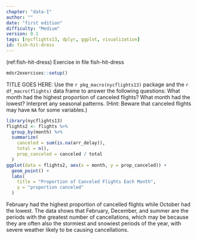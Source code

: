 ```yaml
---
chapter: "data-I"
author: ""
date: "first edition"
difficulty: "Medium"
version: 0.1
tags: [nycflights13, dplyr, ggplot, visualization]
id: fish-hit-dress 
---
```


(ref:fish-hit-dress) Exercise in file fish-hit-dress

```r
mdsr2exercises::setup()
```

TITLE GOES HERE: Use the `r pkg_macro(nycflights13)` package and the `r df_macro(flights)` data frame to answer the following questions: What month had the highest proportion of canceled flights?  What month had the lowest?  Interpret any seasonal patterns. (Hint: Beware that canceled flights may have `NA` for some variables.)

<!--begin-answer-->
```r
library(nycflights13)
flights2 <- flights %>%
  group_by(month) %>%
  summarize(
    canceled = sum(is.na(arr_delay)),
    total = n(),
    prop_canceled = canceled / total
  )
ggplot(data = flights2, aes(x = month, y = prop_canceled)) +
  geom_point() +
  labs(
    title = "Proportion of Canceled Flights Each Month",
    y = "proportion canceled"
  )
```

February had the highest proportion of cancelled flights while October had the lowest. The data shows that February, December, and summer are the periods with the greatest number of cancellations, which may be because they are often also the stormiest and snowiest periods of the year, with severe weather likely to be causing cancellations.

<!--end-answer-->
